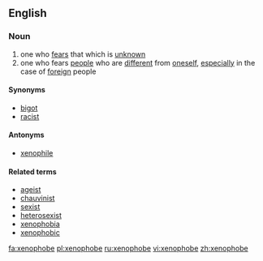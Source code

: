 ==English==

===Noun===
{{en-noun}}

# one who [[fear]]s that which is [[unknown]]
# one who fears [[people]] who are [[different]] from [[oneself]], [[especially]] in the case of [[foreign]] people

====Synonyms====
*[[bigot]]
*[[racist]]

====Antonyms====
*[[xenophile]]

====Related terms====
*[[ageist]]
*[[chauvinist]]
*[[sexist]]
*[[heterosexist]]
*[[xenophobia]]
*[[xenophobic]]

[[fa:xenophobe]]
[[pl:xenophobe]]
[[ru:xenophobe]]
[[vi:xenophobe]]
[[zh:xenophobe]]